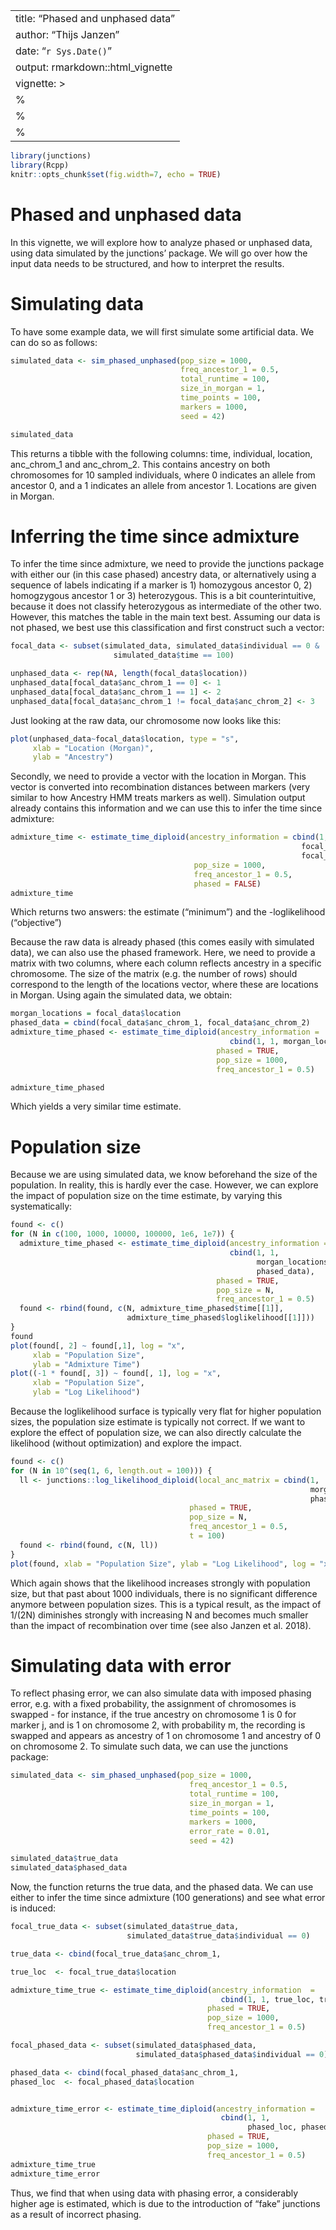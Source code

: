 ---
title: "Phased and unphased data"
author: "Thijs Janzen"
date: "`r Sys.Date()`"
output: rmarkdown::html_vignette
vignette: >
%\VignetteIndexEntry{phasing}
  %\VignetteEngine{knitr::knitr}
  %\VignetteEncoding{UTF-8}
  ---
  
  
  ```r
library(junctions)
library(Rcpp)
knitr::opts_chunk$set(fig.width=7, echo = TRUE)
```

# Phased and unphased data
In this vignette, we will explore how to analyze phased or unphased data, using data simulated by the junctions' package. We will go over how the input data 
needs to be structured, and how to interpret the results.

# Simulating data
To have some example data, we will first simulate some artificial data. We can do so as follows:

```r
simulated_data <- sim_phased_unphased(pop_size = 1000,
                                      freq_ancestor_1 = 0.5,
                                      total_runtime = 100,
                                      size_in_morgan = 1,
                                      time_points = 100,
                                      markers = 1000,
                                      seed = 42)

simulated_data
```

This returns a tibble with the following columns: time, individual, location, anc_chrom_1 and anc_chrom_2. This contains ancestry on both chromosomes for 10 sampled individuals, where 0 indicates an allele from ancestor 0, and a 1 indicates an allele from ancestor 1. Locations are given in Morgan. 

# Inferring the time since admixture
To infer the time since admixture, we need to provide the junctions package with either our (in this case phased) ancestry data, or alternatively using a sequence of labels indicating if a marker is 1) homozygous ancestor 0, 2) homogzygous ancestor 1 or 3) heterozygous. This is a bit counterintuitive, because it does not classify heterozygous as intermediate of the other two. However, this matches the table in the main text best. Assuming our data is not phased, we best use this classification and first construct such a vector:
```r
focal_data <- subset(simulated_data, simulated_data$individual == 0 &
                       simulated_data$time == 100)

unphased_data <- rep(NA, length(focal_data$location))
unphased_data[focal_data$anc_chrom_1 == 0] <- 1
unphased_data[focal_data$anc_chrom_1 == 1] <- 2
unphased_data[focal_data$anc_chrom_1 != focal_data$anc_chrom_2] <- 3
```
Just looking at the raw data, our chromosome now looks like this:
```r
plot(unphased_data~focal_data$location, type = "s",
     xlab = "Location (Morgan)",
     ylab = "Ancestry")
```

Secondly, we need to provide a vector with the location in Morgan. This vector 
is converted into recombination distances between markers (very similar to how Ancestry HMM treats markers as well). Simulation output already contains this information and we can use this to infer the time since admixture:

```r
admixture_time <- estimate_time_diploid(ancestry_information = cbind(1, 1, focal_data$location, 
                                                                 focal_data$anc_chrom_1,
                                                                 focal_data$anc_chrom_2),
                                         pop_size = 1000,
                                         freq_ancestor_1 = 0.5,
                                         phased = FALSE)
admixture_time
```

Which returns two answers: the estimate ("minimum") and the -loglikelihood ("objective")

Because the raw data is already phased (this comes easily with simulated data), 
we can also use the phased framework. Here, we need to provide a matrix with two columns, where each column reflects ancestry in a specific chromosome. The size of the matrix (e.g. the number of rows) should correspond to the length of the locations vector, where these are locations in Morgan. Using again the simulated data, we obtain:

```r
morgan_locations = focal_data$location
phased_data = cbind(focal_data$anc_chrom_1, focal_data$anc_chrom_2)
admixture_time_phased <- estimate_time_diploid(ancestry_information = 
                                                 cbind(1, 1, morgan_locations, phased_data),
                                              phased = TRUE,
                                              pop_size = 1000,
                                              freq_ancestor_1 = 0.5)

admixture_time_phased
```

Which yields a very similar time estimate. 

# Population size
Because we are using simulated data, we know beforehand the size of the population. In reality, this is hardly ever the case. However, we can explore the impact of population size on the time estimate, by varying this systematically:

```r
found <- c()
for (N in c(100, 1000, 10000, 100000, 1e6, 1e7)) {
  admixture_time_phased <- estimate_time_diploid(ancestry_information = 
                                                 cbind(1, 1, 
                                                       morgan_locations, 
                                                       phased_data),
                                              phased = TRUE,
                                              pop_size = N,
                                              freq_ancestor_1 = 0.5)
  found <- rbind(found, c(N, admixture_time_phased$time[[1]], 
                          admixture_time_phased$loglikelihood[[1]]))
}
found
plot(found[, 2] ~ found[,1], log = "x", 
     xlab = "Population Size", 
     ylab = "Admixture Time")
plot((-1 * found[, 3]) ~ found[, 1], log = "x",
     xlab = "Population Size",
     ylab = "Log Likelihood")
```

Because the loglikelihood surface is typically very flat for higher population sizes, the population size estimate is typically not correct.
If we want to explore the effect of population size, we can also directly calculate the likelihood (without optimization) and explore the impact. 

```r
found <- c()
for (N in 10^(seq(1, 6, length.out = 100))) {
  ll <- junctions::log_likelihood_diploid(local_anc_matrix = cbind(1, 
                                                                   morgan_locations,
                                                                   phased_data),
                                        phased = TRUE,
                                        pop_size = N,
                                        freq_ancestor_1 = 0.5,
                                        t = 100)
  found <- rbind(found, c(N, ll))
}
plot(found, xlab = "Population Size", ylab = "Log Likelihood", log = "x")
```

Which again shows that the likelihood increases strongly with population size, but that past about 1000 individuals, there is no significant difference anymore between population sizes. This is a typical result, as the impact of 1/(2N) diminishes strongly with increasing N and becomes much smaller than the impact of recombination over time (see also Janzen et al. 2018). 

# Simulating data with error
To reflect phasing error, we can also simulate data with imposed phasing error, e.g. with a fixed probability, the assignment of chromosomes is swapped - for instance, if the true ancestry on chromosome 1 is 0 for marker j, and is 1 on chromosome 2, with probability m, the recording is swapped and appears as ancestry of 1 on chromosome 1 and ancestry of 0 on chromosome 2.
To simulate such data, we can use the junctions package:

```r
simulated_data <- sim_phased_unphased(pop_size = 1000,
                                        freq_ancestor_1 = 0.5,
                                        total_runtime = 100,
                                        size_in_morgan = 1,
                                        time_points = 100,
                                        markers = 1000,
                                        error_rate = 0.01,
                                        seed = 42)

simulated_data$true_data
simulated_data$phased_data
```

Now, the function returns the true data, and the phased data. We can use either to infer the time since admixture (100 generations) and see what error is induced:
```r

focal_true_data <- subset(simulated_data$true_data, 
                          simulated_data$true_data$individual == 0)

true_data <- cbind(focal_true_data$anc_chrom_1,                                                     focal_true_data$anc_chrom_2)

true_loc  <- focal_true_data$location

admixture_time_true <- estimate_time_diploid(ancestry_information  = 
                                               cbind(1, 1, true_loc, true_data),
                                            phased = TRUE,
                                            pop_size = 1000,
                                            freq_ancestor_1 = 0.5)

focal_phased_data <- subset(simulated_data$phased_data,
                            simulated_data$phased_data$individual == 0)

phased_data <- cbind(focal_phased_data$anc_chrom_1,                                                   focal_phased_data$anc_chrom_2)
phased_loc  <- focal_phased_data$location


admixture_time_error <- estimate_time_diploid(ancestry_information = 
                                               cbind(1, 1, 
                                                     phased_loc, phased_data),
                                            phased = TRUE,
                                            pop_size = 1000,
                                            freq_ancestor_1 = 0.5)
admixture_time_true
admixture_time_error
```

Thus, we find that when using data with phasing error, a considerably higher age is estimated, which is due to the introduction of "fake" junctions as a result 
of incorrect phasing.